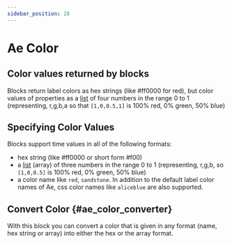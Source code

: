 ```yaml
---
sidebar_position: 28
---
```



# Ae Color

## Color values returned by blocks

Blocks return label colors as hex strings (like #ff0000 for red), but color values of properties as a [list](lists.mdx) of four numbers in the range 0 to 1 (representing, r,g,b,a so that `[1,0,0.5,1]` is 100% red, 0% green, 50% blue)

## Specifying Color Values

Blocks support time values in all of the following formats:

- hex string (like #ff0000 or short form #f00)
-  a [list](lists.mdx) (array) of three numbers in the range 0 to 1 (representing, r,g,b, so `[1,0,0.5]` is 100% red, 0% green, 50% blue)
- a color name like `red`, `sandstone`. In addition to the default label color names of Ae, css color names like `aliceblue` are also supported. 

## Convert Color {#ae_color_converter}

<RetinaImg src="/img/blockScreenshots/AeColor/ae_color_converter.png" alt="Block ae_color_converter"/>

With this block you can convert a color that is given in any format (name, hex string or array) into either the hex or the array format.




